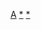 {{Navbox
 | name   = 奥匈皇位觊觎者

 | state  = {{{state|}}}
 | listclass = hlist
| title  = [[哈布斯堡-洛林王朝]]首领及[[奥匈帝国]]皇位觊觎者（1918年起）
| image = [[File:Imperial Coat of Arms of the Empire of Austria.svg|60px|奥匈帝国国徽]]

 | group1 = 1918年&ndash;1922年
 | list1 =
* [[卡爾一世 (奧匈帝國)|卡尔一世]]

 | group2 = 1922年&ndash;2011年
 | list2 =
* [[奧托·馮·哈布斯堡]]

 | group3 = 2011年&ndash;至今
 | list3 =
* [[卡爾·馮·哈布斯堡]]

 | group4 = 继承人
 | list4 =
* [[費迪南·馮·哈布斯堡]]
 
 | below  = 另见'''[[哈布斯堡王朝]]'''
 
}}<noinclude>
{{collapsible option}}
[[Category:王位觊觎者模板|A]]
[[Category:哈布斯堡王朝|*]]
[[Category:奥地利贵族|*]]
</noinclude>
